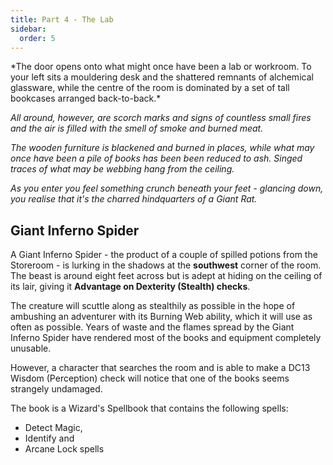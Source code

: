 ```yaml
---
title: Part 4 - The Lab
sidebar:
  order: 5
---
```



<Aside title="Flavour Text">
*The door opens onto what might once have been a lab or
workroom. To your left sits a mouldering desk and the
shattered remnants of alchemical glassware, while the centre
of the room is dominated by a set of tall bookcases arranged
back-to-back.*

*All around, however, are scorch marks and signs of countless small fires and the air is filled with the smell of smoke and burned meat.*

*The wooden furniture is blackened and burned in places, while what may once have been a pile of books has been been reduced to ash. Singed traces of what may be webbing hang from the ceiling.*

*As you enter you feel something crunch beneath your feet - glancing down, you realise that it's the charred hindquarters of a Giant Rat.*
</Aside>


## Giant Inferno Spider
A Giant Inferno Spider - the product of a couple of spilled potions from the Storeroom - is lurking in the shadows at the **southwest** corner of the room. The beast is around eight feet across but is adept at hiding on the ceiling of its lair, giving it **Advantage on Dexterity (Stealth) checks**.

The creature will scuttle along as stealthily as possible in the hope of ambushing an adventurer with its Burning Web ability, which it will use as often as possible. Years of waste and the flames spread by the Giant Inferno Spider have rendered most of the books and equipment completely unusable. 

<Aside type="tip" title="Wizard's Spellbook: DC13 Wisdom (Perception) check">
However, a character that searches the room and is able to make a DC13 Wisdom (Perception) check will notice that one of the books seems strangely undamaged. 

The book is a Wizard's Spellbook that contains the following spells:
- Detect Magic, 
- Identify and 
- Arcane Lock spells
</Aside>
